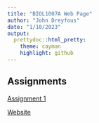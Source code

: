 ```yaml
---
title: "BIOL1007A Web Page"
author: "John Dreyfous"
date: "1/10/2023"
output:
  prettydoc::html_pretty:
    theme: cayman
    highlight: github
---
```

## Assignments
[Assignment 1](Assignment1.html)

[Website](https://www.coolmath4kids.com)